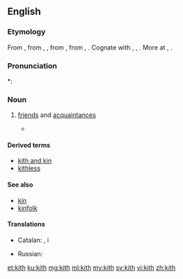 ==English==

===Etymology===
From {{etyl|enm|en}} {{term|kith||kinsmen, relations|lang=enm}}, from {{etyl|ang|en}} {{term/t|ang|cȳþþ}}, {{term/t|ang|cȳþþu||kinship, kinsfolk, relations}}, from {{etyl|gem-pro|en}} {{term/t|gem-pro|*kunþiþō||knowledge, acquaintance}}, from {{etyl|ine-pro|en}} {{term/t|ine-pro|*ǵenǝ-}}, {{term/t|ine-pro|*ǵnō-||to know}}. Cognate with {{etyl|goh|-}} {{term|kundida||kith|lang=goh}}, {{term/t|goh|kundī||knowledge}}, {{etyl|got|-}} {{term|𐌺𐌿𐌽𐌸𐌹||tr=kunþi|knowledge|lang=got}}. More at {{l|en|couth}}, {{l|en|-th}}.

===Pronunciation===
*: {{rhymes|ɪθ}}

===Noun===
{{en-noun|-|s}}

# {{context|obsolete|lang=en}} [[friend]]s and [[acquaintance]]s
#* {{quote-web
|date=2000-08-03
|year=
|first=
|last=
|author=Michael Kelly
|authorlink=
|title=New Hope For Nice Guys
|site=Orlando Sentinel
|url=http://articles.orlandosentinel.com/2000-08-03/news/0008030095_1_gore-democratic-party-clinton
|archiveorg=
|accessdate=2013-04-06
|passage=The demography-crossing thing that undergirds this election year, I think, is a strong, broad desire to punish Clinton and his '''kith''' with a denial of further power.
}}

====Derived terms====
* [[kith and kin]]
* [[kithless]]

====See also====
* [[kin]]
* [[kinfolk]]

====Translations====
{{trans-top|friends and acquaintances}}
* Catalan: {{t-|ca|conegut|alt=coneguts|m-p}}, {{t+|ca|amistat|alt=amistats|f-p}} i {{t-|ca|parentela|f}}
{{trans-mid}}
* Russian: {{tø|ru|[[друг|друзья]] и [[знакомый|знакомые]]|p|tr=druzʹjá i znakómyje|sc=Cyrl}}
{{trans-bottom}}

[[et:kith]]
[[ku:kith]]
[[mg:kith]]
[[ml:kith]]
[[my:kith]]
[[sv:kith]]
[[vi:kith]]
[[zh:kith]]